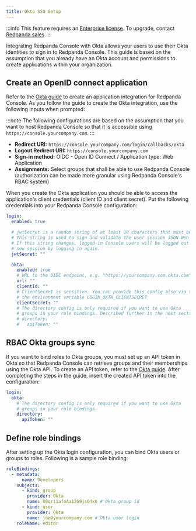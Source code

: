 ```yaml
---
title: Okta SSO Setup
---
```


<head>
    <meta name="title" content="Okta SSO Authentication in Redpanda Console | Redpanda Docs"/>
    <meta name="description" content="Configure authentication with external identity providers such as Google, GitHub or Okta in Redpanda Console."/>
</head>

:::info
This feature requires an [Enterprise license](../../../../introduction/licenses). To upgrade, contact [Redpanda sales](https://redpanda.com/try-redpanda?section=enterprise-cloud).
:::

Integrating Redpanda Console with Okta allows your users to use their Okta identities to sign in to Redpanda Console.
This guide is based on the assumption that you already have an Okta account and permissions to create applications within your organization.

## Create an OpenID connect application

Refer to the [Okta guide](https://developer.okta.com/docs/guides/sign-into-web-app-redirect/-/main/) to create
an application integration for Redpanda Console. As you follow the guide to create the Okta integration, use the following inputs
when prompted:

:::note
The following configurations are based on the assumption that you want to host Redpanda Console so that it is accessible using
`https://console.yourcompany.com`.
:::

- **Redirect URI:** `https://console.yourcompany.com/login/callbacks/okta`
- **Logout Redirect URI:** `https://console.yourcompany.com`
- **Sign-in method:** OIDC - Open ID Connect / Application type: Web Application
- **Assignments:** Select groups that shall be able to use Redpanda Console (authorization can be made more granular using Redpanda Console's RBAC system)

When you create the Okta application you should be able to access the application's client credentials (client ID and client secret).
Put the following credentials into your Redpanda Console configuration:

```yaml
login:
  enabled: true

  # jwtSecret is a random string of at least 10 characters that must be the same for all Console instances. 
  # This string is used to sign and validate the user session JSON Web Tokens (JWT). 
  # If this string changes, logged-in Console users will be logged out and will have to initiate a 
  # new session by logging in again.
  jwtSecret: ""

  okta:
    enabled: true
    # URL to the OIDC endpoint, e.g. "https://yourcompany.com.okta.com"
    url: ""
    clientId: ""
    # ClientSecret is sensitive. You can provide this config also via the
    # the environment variable LOGIN_OKTA_CLIENTSECRET
    clientSecret: ""
    # The directory config is only required if you want to use Okta
    # groups in your role bindings. Described further in the next section.
    # directory:
    #   apiToken: ""
```

## RBAC Okta groups sync

If you want to bind roles to Okta groups, you must set up an API token in Okta so that Redpanda Console can retrieve groups
and their memberships using the Okta API. To create an API token, refer to the [Okta guide](https://developer.okta.com/docs/guides/create-an-api-token/main/).
After completing the steps in the guide, insert the created API token into the configuration:

```yaml
login:
  okta:
    # The directory config is only required if you want to use Okta
    # groups in your role bindings.
    directory:
      apiToken: ""
```

## Define role bindings

After setting up the Okta login configuration, you can bind Okta users or groups to roles. Following is a sample
role binding:

```yaml
roleBindings:
  - metadata:
      name: Developers
    subjects:
      - kind: group
        provider: Okta
        name: 00qri1afoAa12G9js04x6 # Okta group id
      - kind: user
        provider: Okta
        name: joe@yourcompany.com # Okta user login
    roleName: editor
```
